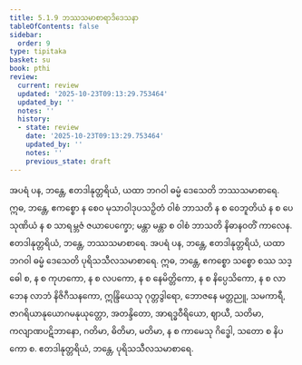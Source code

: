 ```yaml
---
title: 5.1.9 ဘဿသမာစာရာဒိဒေသနာ
tableOfContents: false
sidebar:
  order: 9
type: tipitaka
basket: su
book: pthi
review:
  current: review
  updated: '2025-10-23T09:13:29.753464'
  updated_by: ''
  notes: ''
  history:
  - state: review
    date: '2025-10-23T09:13:29.753464'
    updated_by: ''
    notes: ''
    previous_state: draft
---
```



<ReviewStatus review={frontmatter.review} showDetails={true} />

<HypothesisAnnotation frontmatter={frontmatter} />

<DynamicBreadcrumb />

<Division number="153" book="pthi" e="ch" v="8" p="88">

<Paragraph number="313" book="pthi">
အပရံ ပန, ဘန္တေ, ဧတဒါနုတ္တရိယံ, ယထာ ဘဂဝါ ဓမ္မံ ဒေသေတိ ဘဿသမာစာရေ. ဣဓ, ဘန္တေ, ဧကစ္စော န စေဝ မုသာဝါဒုပသဉှိတံ ဝါစံ ဘာသတိ န စ ဝေဘူတိယံ န စ ပေသုဏိယံ န စ သာရမ္ဘဇံ ဇယာပေက္ခော; မန္တာ မန္တာ စ ဝါစံ ဘာသတိ နိဓာနဝတိံ ကာလေန. ဧတဒါနုတ္တရိယံ, ဘန္တေ, ဘဿသမာစာရေ.
</Paragraph>

<Paragraph number="314" book="pthi">
အပရံ ပန, ဘန္တေ, ဧတဒါနုတ္တရိယံ, ယထာ ဘဂဝါ ဓမ္မံ ဒေသေတိ ပုရိသသီလသမာစာရေ. ဣဓ, ဘန္တေ, ဧကစ္စော သစ္စော စဿ သဒ္ဓေါ စ, န စ ကုဟကော, န စ လပကော, န စ နေမိတ္တိကော, န စ နိပ္ပေသိကော, န စ လာဘေန လာဘံ နိဇိဂီသနကော, ဣန္ဒြိယေသု ဂုတ္တဒွါရော, ဘောဇနေ မတ္တညူ, သမကာရီ, ဇာဂရိယာနုယောဂမနုယုတ္တော, အတန္ဒိတော, အာရဒ္ဓဝီရိယော, ဈာယီ, သတိမာ, ကလျာဏပဋိဘာနော, ဂတိမာ, ဓိတိမာ, မတိမာ, န စ ကာမေသု ဂိဒ္ဓေါ, သတော စ နိပကော စ. ဧတဒါနုတ္တရိယံ, ဘန္တေ, ပုရိသသီလသမာစာရေ.
</Paragraph>
</Division>